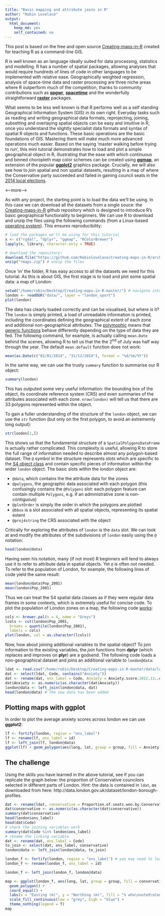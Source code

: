```yaml
---
title: "Basic mapping and attribute joins in R"
author: "Robin Lovelace"
output:
  html_document:
    keep_md: yes
    self_contained: no
---
```


This post is based on the free and open source [Creating-maps-in-R](https://github.com/Robinlovelace/Creating-maps-in-R) created for teaching R as a command-line GIS.

R is well known as an language ideally suited for
data processing, statistics and modelling. R has a number of spatial packages,
allowing analyses that would require hundreds of lines of code in other languages
to be implemented with relative ease. Geographically weighted regression,
analysis of space-time data and raster processing are three niche
areas where R outperform much of the competition, thanks to community contributions such as
**[spgwr](http://cran.r-project.org/web/packages/spgwr/index.html)**, 
**[spacetime](http://cran.r-project.org/web/packages/spacetime/index.html)**
and the wonderfully straightforward **[raster](http://cran.r-project.org/web/packages/raster/index.html)** packages.

What seems to be less well known is that R performs
well as a self standing Geographical Information System (GIS) in its own right.
Everyday tasks such as reading and writing geographical data formats, reprojecting,
joining, subsetting and overlaying spatial objects can be easy and intuitive in
R, once you understand the slightly specialist data formats and syntax of spatial
R objects and functions. These basic operations are the basic foundations of GIS. Mastering
them will make much more advanced operations much easier. Based on the saying
'master walking before trying to run', this mini tutorial demonstrates how to
load and plot a simple geographical object in R, illustrating that the ease with
which continuous and binned choropleth map color schemes can be created using
**[ggmap](http://cran.r-project.org/web/packages/ggmap/index.html)**, an extension
of the popular
**[ggplot2](http://cran.r-project.org/package=ggplot2)** graphics package.
Crucially, we will also see how to *join* spatial and non spatial datasets,
resulting in a map of where the Conservative party succeeded and failed
in gaining council seats in the
[2014 local elections](http://en.wikipedia.org/wiki/United_Kingdom_local_elections,_2014).

<--more-->

As with any project, the starting point is to load the data we'll be using.
In this case we can download all the datasets from a single souce:
the [Creating-maps-in-R](https://github.com/Robinlovelace/Creating-maps-in-R)
github repository which is designed to introduce R's basic geographical
functionality to beginners. We can use R to download and unzip
the files using the following commands (from a Linux-based
[operating system](http://lubuntu.net/)). This ensures reproducibility:

```r
# load the packages we'll be using for this tutorial
x <- c("rgdal", "dplyr", "ggmap", "RColorBrewer")
lapply(x, library, character.only = TRUE)
```


```r
# download the repository:
download.file("https://github.com/Robinlovelace/Creating-maps-in-R/archive/master.zip", destfile = "rmaps.zip", method = "wget")
unzip("rmaps.zip") # unzip the files
```

Once 'in' the folder, R has easy access to all the datasets we 
need for this tutorial. As this is about GIS, the first stage is to
load and plot some spatial data: a map of London:

```r
setwd("/home/robin/Desktop/Creating-maps-in-R-master/") # navigate into the unzipped folder
london <- readOGR("data/", layer = "london_sport")
plot(london)
```

The data has clearly loaded correctly and can be visualised, but where
*is* it? The `london` is simply printed, a load of unreadable information
is printed, including the coordinates defining the geographical extent
of each zone and additional non-geographical attributes.
The [polymophic](http://heather.cs.ucdavis.edu/~matloff/R/RProg.pdf)
means that [generic functions](http://adv-r.had.co.nz/OO-essentials.html#s3)
behave differently depending on the type of data they are fed.
The following command, for example, is actually calling `mean.Date`
behind the scenes, allowing R to tell us that the the 2^nd^ of July
was half way through the year. The default `mean.default`
function does not work:

```r
mean(as.Date(c("01/01/2014", "31/12/2014"), format = "%d/%m/%Y"))
```

In the same way, we can use the trusty `summary` function to summarise
our R object:

```r
summary(london)
```

This has outputed some very useful information: the bounding box
of the object, its coordinate reference system (CRS) and even
summaries of the attributes associated with each zone. `nrow(london)`
will tell us that there are 33 polygons represented within the object.

To gain a fuller understanding of the structure of the `london` object,
we can use the `str` function (but only on the first polygon, to avoid
an extrememly long output):

```r
str(london[1,])
```

This shows us that the fundamental structure of a `SpatialPolygonsDataFrame`
is actually rather complicated. This complexity is useful, allowing R to store
the full range of information needed to describe almost any polygon-based dataset.
The `@` symbol in the structure represents *slots* which
are specific to the
[S4 object class](http://adv-r.had.co.nz/OO-essentials.html#s4) and
contain specific
pieces of information within the wider `london` object. The basic
slots within the london object are:

- `@data`, which contains the the attribute data for the zones
- `@polygons`, the geographic data associated with each polygon (this confusingly contains the `@Polygons` slot: each polygon feature can contain multiple `Polygons`, e.g. if an administrative zone is non-contiguous)
- `@plotOrder` is simply the order in which the polygons are plotted
- `@bbox` is a slot associated with all spatial objects, representing its spatial extent
- `@proj4string` the CRS associated with the object

Critically for exploring the attributes of `london` is the `data` slot.
We can look at and modify the attributes of the subdivisions of `london` easily
using the `@` notation:

```r
head(london@data)
```

Having seen his notation, many (if not most) R beginners will tend to
always use it to refer to attribute data in spatial objects. Yet `@` is often not
needed. To refer to the population of London, for example, the following lines
of code yield the same result:

```r
mean(london@data$Pop_2001)
mean(london$Pop_2001)
```

Thus we can treat the S4 spatial data classes as if they were regular
data frames in *some* contexts, which is extremely useful for concise code.
To plot the population of London zones on a map, the following code
[works](http://www.stat.ubc.ca/~jenny/STAT545A/block14_colors.html):

```r
cols <- brewer.pal(n = 4, name = "Greys")
lcols <- cut(london$Pop_2001,
  breaks = quantile(london$Pop_2001),
  labels = cols)
plot(london, col = as.character(lcols))
```

Now, how about joining additional variables to the spatial object?
To join information to the existing variables, the *join* functions
from **dplyr** (which replaces and improves on **plyr**) are a godsend.
The following code loads a non-geographical dataset and joins an additional
variable to `london@data`:

```r
ldat <- read.csv("/home/robin/Desktop/Creating-maps-in-R-master/data/london-borough-profiles-2014.csv")
dat <- select(ldat, Code, contains("Anxiety"))
dat <- rename(dat, ons_label = Code, Anxiety = Anxiety.score.2012.13..out.of.10.)
dat$Anxiety <- as.numeric(as.character(dat$Anxiety))
london@data <- left_join(london@data, dat)
head(london@data) # the new data has been added
```

## Plotting maps with **ggplot**

In order to plot the average anxiety scores across london we can use **ggplot2**:

```r
lf <- fortify(london, region = "ons_label")
lf <- rename(lf, ons_label = id)
lf <- left_join(lf, london@data)
ggplot(lf) + geom_polygon(aes(long, lat, group = group, fill = Anxiety))
```

## The challenge

Using the skills you have learned in the above tutorial, see if you can
replicate the graph below: the proportion of Conservative councilors selected
in different parts of London. Hint: the data is contained in `ldat`, as
downloaded from here: http://data.london.gov.uk/dataset/london-borough-profiles.

```r
dat <- rename(ldat, conservative = Proportion.of.seats.won.by.Conservatives.in.2014.election)
dat$conservative <- as.numeric(as.character(dat$conservative))
summary(dat$conservative)
head(london$ons_label)
head(dat$Code)
# check the joining variables work
summary(dat$Code %in% london$ons_label)
# rename the linking variable
dat <- rename(dat, ons_label = Code)
to_join <- select(dat, ons_label, conservative)
london@data <- left_join(london@data, to_join)

london_f <- fortify(london, region = "ons_label") # you may need to load maptools
london_f <- rename(london_f, ons_label = id)

london_f <- left_join(london_f, london@data)

map <- ggplot(london_f, aes(long, lat, group = group, fill = conservative)) +
  geom_polygon() +
  coord_equal() +
  labs(x = "Easting (m)", y = "Northing (m)", fill = "% who\nvoted\nConservative") +
  scale_fill_continuous(low = "grey", high = "blue") +
  theme_nothing(legend = T)
map
```










